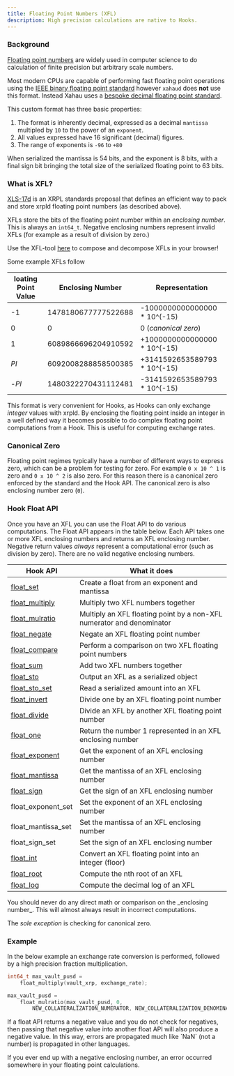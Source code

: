 ```yaml
---
title: Floating Point Numbers (XFL)
description: High precision calculations are native to Hooks.
---
```


### Background

[Floating point numbers](https://en.wikipedia.org/wiki/Floating-point_arithmetic) are widely used in computer science to do calculation of finite precision but arbitrary scale numbers.

Most modern CPUs are capable of performing fast floating point operations using the [IEEE binary floating point standard](https://en.wikipedia.org/wiki/Double-precision_floating-point_format) however `xahaud` does **not** use this format. Instead Xahau uses a [bespoke decimal floating point standard](https://xrpl.org/serialization.html#issued-currency-amount-format).

This custom format has three basic properties:

1. The format is inherently decimal, expressed as a decimal `mantissa` multipled by `10` to the power of an `exponent`.
2. All values expressed have 16 significant (decimal) figures.
3. The range of exponents is `-96` to `+80`

When serialized the mantissa is 54 bits, and the exponent is 8 bits, with a final sign bit bringing the total size of the serialized floating point to 63 bits.

### What is XFL?

[XLS-17d](https://github.com/XRPLF/XRPL-Standards/discussions/39) is an XRPL standards proposal that defines an efficient way to pack and store xrpld floating point numbers (as described above).

XFLs store the bits of the floating point number within an _enclosing number_. This is always an `int64_t`. Negative enclosing numbers represent invalid XFLs (for example as a result of division by zero.)

<Aside type="tip">
  Use the XFL-tool <a href="https://richardah.github.io/xfl-tools/" target="_blank" rel="noopener">here</a> to compose and decompose XFLs in your browser!
</Aside>

Some example XFLs follow

| loating Point Value | Enclosing Number    | Representation                |
| ------------------- | ------------------- | ----------------------------- |
| -1                  | 1478180677777522688 | -1000000000000000 \* 10^(-15) |
| 0                   | 0                   | 0 (_canonical zero_)          |
| 1                   | 6089866696204910592 | +1000000000000000 \* 10^(-15) |
| _PI_                | 6092008288858500385 | +3141592653589793 \* 10^(-15) |
| -_PI_               | 1480322270431112481 | -3141592653589793 \* 10^(-15) |

This format is very convenient for Hooks, as Hooks can only exchange _integer_ values with xrpld. By enclosing the floating point inside an integer in a well defined way it becomes possible to do complex floating point computations from a Hook. This is useful for computing exchange rates.

### Canonical Zero

Floating point regimes typically have a number of different ways to express zero, which can be a problem for testing for zero. For example `0 x 10 ^ 1` is zero and `0 x 10 ^ 2` is also zero. For this reason there is a canonical zero enforced by the standard and the Hook API. The canonical zero is also enclosing number zero (`0`).

### Hook Float API

Once you have an XFL you can use the Float API to do various computations. The Float API appears in the table below. Each API takes one or more XFL enclosing numbers and returns an XFL enclosing number. Negative return values _always_ represent a computational error (such as division by zero). There are no valid negative enclosing numbers.

| Hook API                                                                | What it does                                                          |
| ----------------------------------------------------------------------- | --------------------------------------------------------------------- |
| [float_set](../technical/hooks-functions/float/float_set.md)           | Create a float from an exponent and mantissa                          |
| [float_multiply](../technical/hooks-functions/float/float_multiply.md) | Multiply two XFL numbers together                                     |
| [float_mulratio](../technical/hooks-functions/float/float_mulratio.md) | Multiply an XFL floating point by a non-XFL numerator and denominator |
| [float_negate](../technical/hooks-functions/float/float_negate.md)     | Negate an XFL floating point number                                   |
| [float_compare](../technical/hooks-functions/float/float_compare.md)   | Perform a comparison on two XFL floating point numbers                |
| [float_sum](../technical/hooks-functions/float/float_sum.md)           | Add two XFL numbers together                                          |
| [float_sto](../technical/hooks-functions/float/float_sto.md)           | Output an XFL as a serialized object                                  |
| [float_sto_set](../technical/hooks-functions/float/float_sto_set.md)  | Read a serialized amount into an XFL                                  |
| [float_invert](../technical/hooks-functions/float/float_invert.md)     | Divide one by an XFL floating point number                            |
| [float_divide](../technical/hooks-functions/float/float_divide.md)     | Divide an XFL by another XFL floating point number                    |
| [float_one](../technical/hooks-functions/float/float_one.md)           | Return the number 1 represented in an XFL enclosing number            |
| [float_exponent](../technical/hooks-functions/float/float_exponent.md) | Get the exponent of an XFL enclosing number                           |
| [float_mantissa](../technical/hooks-functions/float/float_mantissa.md) | Get the mantissa of an XFL enclosing number                           |
| [float_sign](../technical/hooks-functions/float/float_sign.md)         | Get the sign of an XFL enclosing number                               |
| float_exponent_set                                                    | Set the exponent of an XFL enclosing number                           |
| float_mantissa_set                                                    | Set the mantissa of an XFL enclosing number                           |
| float_sign_set                                                        | Set the sign of an XFL enclosing number                               |
| [float_int](../technical/hooks-functions/float/float_int.md)           | Convert an XFL floating point into an integer (floor)                 |
| [float_root](../technical/hooks-functions/float/float_root.md)         | Compute the nth root of an XFL                                        |
| [float_log](../technical/hooks-functions/float/float_log.md)           | Compute the decimal log of an XFL                                     |

<Aside type="caution">
  You should never do any direct math or comparison on the _enclosing number_. This will almost always result in incorrect computations.

  The _sole exception_ is checking for canonical zero.
</Aside>

### Example

In the below example an exchange rate conversion is performed, followed by a high precision fraction multiplication.

```c
int64_t max_vault_pusd =
    float_multiply(vault_xrp, exchange_rate);

max_vault_pusd = 
    float_mulratio(max_vault_pusd, 0,
        NEW_COLLATERALIZATION_NUMERATOR, NEW_COLLATERALIZATION_DENOMINATOR);
```

<Aside type="tip">
  If a float API returns a negative value and you do not check for negatives, then passing that negative value into another float API will also produce a negative value. In this way, errors are propagated much like `NaN` (not a number) is propagated in other languages.
  
  If you ever end up with a negative enclosing number, an error occurred somewhere in your floating point calculations.
</Aside>
